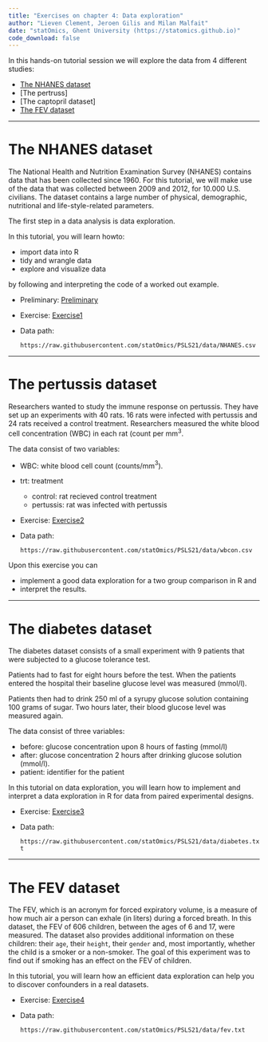 ```yaml
---
title: "Exercises on chapter 4: Data exploration"
author: "Lieven Clement, Jeroen Gilis and Milan Malfait"
date: "statOmics, Ghent University (https://statomics.github.io)"
code_download: false
---
```


In this hands-on tutorial session we will explore the data from
4 different studies:

* [The NHANES dataset]
* [The pertruss]
* [The captopril dataset]
* [The FEV dataset]

---

# The NHANES dataset

The National Health and Nutrition Examination Survey (NHANES) contains data
that has been collected since 1960. For this tutorial, we will make use of the
data that was collected  between 2009 and  2012, for 10.000 U.S. civilians.
The dataset contains a large number of physical, demographic, nutritional and
life-style-related parameters.


The first step in a data analysis is data exploration. 

In this tutorial, you will learn howto:

- import data into R
- tidy and wrangle data 
- explore and visualize data 

by following and interpreting the code of a worked out example.

- Preliminary: [Preliminary](./extra1_preliminary_tidyverse.html)
- Exercise: [Exercise1](./04_1_NHANES.html)
- Data path:

  `https://raw.githubusercontent.com/statOmics/PSLS21/data/NHANES.csv`

---

# The pertussis dataset

Researchers wanted to study the immune response on pertussis. 
They have set up an experiments with 40 rats. 
16 rats were infected with pertussis and 24 rats received a control treatment. 
Researchers measured the white blood cell concentration (WBC) in each rat (count per mm$^3$. 

The data consist of two variables:

- WBC: white blood cell count (counts/mm$^3$). 
- trt: treatment 

    - control: rat recieved control treatment
    - pertussis: rat was infected with pertussis

- Exercise: [Exercise2](./04_2_pertussis.html)
- Data path:

  `https://raw.githubusercontent.com/statOmics/PSLS21/data/wbcon.csv`

Upon this exercise you can 

- implement a good data exploration for a two group comparison in R and 
- interpret the results. 

<!-- - Solution: [Solution2](./04_2_pertussis_sol.html) -->

---

# The diabetes dataset

The diabetes dataset consists of a small experiment with 9 patients
that were subjected to a glucose tolerance test. 

Patients had to fast for eight hours before the test. 
When the patients entered the hospital their baseline glucose level was measured (mmol/l). 

Patients then  had to drink 250 ml of a syrupy glucose solution containing 100 grams of sugar. 
Two hours later, their blood glucose level was measured again. 

The data consist of three variables:

- before: glucose concentration upon 8 hours of fasting (mmol/l)
- after: glucose concentration 2 hours after drinking glucose solution (mmol/l).
- patient: identifier for the patient

In this tutorial on data exploration, you will learn how to implement and interpret a data exploration in R for data from
paired experimental designs.

- Exercise: [Exercise3](./04_3_diabetes.html)
- Data path:

  `https://raw.githubusercontent.com/statOmics/PSLS21/data/diabetes.txt`

<!-- - Solution: [Solution3](./04_3_diabetes_sol.html) -->

---

# The FEV dataset

The FEV, which is an acronym for forced expiratory volume, is a measure of how
much air a person can exhale (in liters)  during  a forced breath. In this
dataset, the FEV of 606 children, between the ages of 6 and 17, were measured.
The dataset also provides additional information on these children:
their `age`, their `height`, their `gender` and, most importantly, whether the
child is a smoker or a non-smoker. The goal of this experiment was to find out
if smoking has an effect on the FEV of children.

In this tutorial, you will learn how an efficient data exploration can help you to discover confounders in a
real datasets.

- Exercise: [Exercise4](./04_4_FEV.html)
- Data path:

  `https://raw.githubusercontent.com/statOmics/PSLS21/data/fev.txt`

<!-- - Solution: [Solution4](./04_4_FV_sol.html) -->

<br/>
